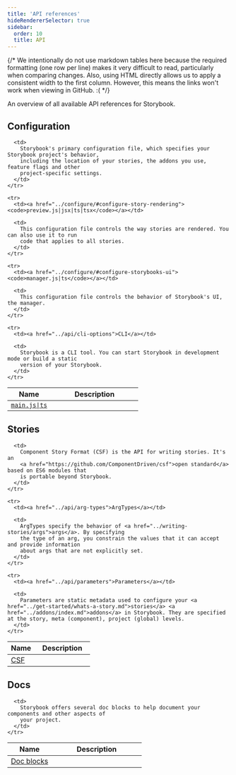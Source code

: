 ```yaml
---
title: 'API references'
hideRendererSelector: true
sidebar:
  order: 10
  title: API
---
```


{/*
  We intentionally do not use markdown tables here because the required formatting (one row per line)
  makes it very difficult to read, particularly when comparing changes.
  Also, using HTML directly allows us to apply a consistent width to the first column.
  However, this means the links won't work when viewing in GitHub. :(
*/}

An overview of all available API references for Storybook.

## Configuration

<table>
  <thead>
    <tr>
      <th scope="col" width="33%">Name</th>
      <th scope="col">Description</th>
    </tr>
  </thead>

  <tbody>
    <tr>
      <td><a href="../api/main-config"><code>main.js|ts</code></a></td>

      <td>
        Storybook's primary configuration file, which specifies your Storybook project's behavior,
        including the location of your stories, the addons you use, feature flags and other
        project-specific settings.
      </td>
    </tr>

    <tr>
      <td><a href="../configure/#configure-story-rendering"><code>preview.js|jsx|ts|tsx</code></a></td>

      <td>
        This configuration file controls the way stories are rendered. You can also use it to run
        code that applies to all stories.
      </td>
    </tr>

    <tr>
      <td><a href="../configure/#configure-storybooks-ui"><code>manager.js|ts</code></a></td>

      <td>
        This configuration file controls the behavior of Storybook's UI, the manager.
      </td>
    </tr>

    <tr>
      <td><a href="../api/cli-options">CLI</a></td>

      <td>
        Storybook is a CLI tool. You can start Storybook in development mode or build a static
        version of your Storybook.
      </td>
    </tr>
  </tbody>
</table>

## Stories

<table>
  <thead>
    <tr>
      <th scope="col" width="33%">Name</th>
      <th scope="col">Description</th>
    </tr>
  </thead>

  <tbody>
    <tr>
      <td><a href="../api/csf">CSF</a></td>

      <td>
        Component Story Format (CSF) is the API for writing stories. It's an
        <a href="https://github.com/ComponentDriven/csf">open standard</a> based on ES6 modules that
        is portable beyond Storybook.
      </td>
    </tr>

    <tr>
      <td><a href="../api/arg-types">ArgTypes</a></td>

      <td>
        ArgTypes specify the behavior of <a href="../writing-stories/args">args</a>. By specifying
        the type of an arg, you constrain the values that it can accept and provide information
        about args that are not explicitly set.
      </td>
    </tr>

    <tr>
      <td><a href="../api/parameters">Parameters</a></td>

      <td>
        Parameters are static metadata used to configure your <a href="../get-started/whats-a-story.md">stories</a> <a href="../addons/index.md">addons</a> in Storybook. They are specified at the story, meta (component), project (global) levels.
      </td>
    </tr>
  </tbody>
</table>

## Docs

<table>
  <thead>
    <tr>
      <th scope="col" width="33%">Name</th>
      <th scope="col">Description</th>
    </tr>
  </thead>

  <tbody>
    <tr>
      <td><a href="../writing-docs/doc-blocks/#available-blocks">Doc blocks</a></td>

      <td>
        Storybook offers several doc blocks to help document your components and other aspects of
        your project.
      </td>
    </tr>
  </tbody>
</table>
